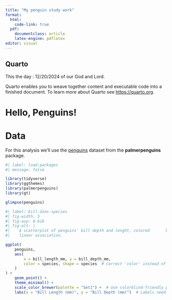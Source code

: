 ```yaml
---
title: "My penguin study work"
format: 
  html:
    code-link: true
  pdf: 
    documentclass: article
    latex-engine: pdflatex
editor: visual
---
```


## Quarto

This the day : 12/20/2024 of our God and Lord.

Quarto enables you to weave together content and executable code into a finished document. To learn more about Quarto see <https://quarto.org>.

# Hello, Penguins!

# Data

For this analysis we'll use the [penguins](https://allisonhorst.github.io/palmerpenguins/ "This is the parent set") dataset from the **palmerpenguins** package.

```r
#| label: load-packages
#| message: false

library(tidyverse)
library(ggthemes)
library(palmerpenguins)
library(gt)
```

```r
glimpse(penguins)
```

```r
#| label: bill-dims-species
#| fig-width: 5
#| fig-asp: 0.618
#| fig-alt: |
#|    A scatterplot of penguins' bill depth and lenght, colored       by species of penguins. There is a relatively strong, 
#|    linear association.

ggplot(
    penguins,
    aes(
        x = bill_length_mm, y = bill_depth_mm,
        color = species, shape = species  # Correct 'color' instead of 'colord'
    )
) +
    geom_point() +
    theme_minimal() +   
    scale_color_brewer(palette = "Set1") +  # Use colorblind-friendly palette (adjust if needed)
    labs(x = "Bill Length (mm)", y = "Bill Depth (mm)")  # Labels need quotes
```
